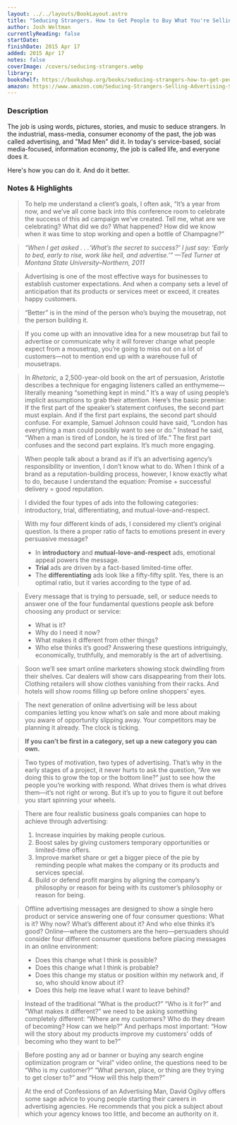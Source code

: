 ```yaml
---
layout: ../../layouts/BookLayout.astro
title: "Seducing Strangers. How to Get People to Buy What You're Selling (The Little Black Book of Advertising Secrets)"
author: Josh Weltman
currentlyReading: false
startDate: 
finishDate: 2015 Apr 17
added: 2015 Apr 17
notes: false
coverImage: /covers/seducing-strangers.webp
library:
bookshelf: https://bookshop.org/books/seducing-strangers-how-to-get-people-to-buy-what-you-re-selling-the-little-black-book-of-advertising-secrets/9780761181750
amazon: https://www.amazon.com/Seducing-Strangers-Selling-Advertising-Secrets/dp/076118175X
--- 
```


<ReadingTime
  startDate  = {frontmatter.startDate}
  finishDate = {frontmatter.finishDate}
/>

### Description
The job is using words, pictures, stories, and music to seduce strangers. In the industrial, mass-media, consumer economy of the past, the job was called advertising, and "Mad Men" did it. In today's service-based, social media-focused, information economy, the job is called life, and everyone does it.

Here's how you can do it. And do it better.

### Notes & Highlights
> To help me understand a client’s goals, I often ask, “It’s a year from now, and we’ve all come back into this conference room to celebrate the success of this ad campaign we’ve created. Tell me, what are we celebrating? What did we do? What happened? How did we know when it was time to stop working and open a bottle of Champagne?”

> _“When I get asked . . .‘What’s the secret to success?’ I just say: ‘Early to bed, early to rise, work like hell, and advertise.’” —Ted Turner at Montana State University–Northern, 2011_

> Advertising is one of the most effective ways for businesses to establish customer expectations. And when a company sets a level of anticipation that its products or services meet or exceed, it creates happy customers.

> “Better” is in the mind of the person who’s buying the mousetrap, not the person building it.

> If you come up with an innovative idea for a new mousetrap but fail to advertise or communicate why it will forever change what people expect from a mousetrap, you’re going to miss out on a lot of customers—not to mention end up with a warehouse full of mousetraps.

> In _Rhetoric_, a 2,500-year-old book on the art of persuasion, Aristotle describes a technique for engaging listeners called an enthymeme—literally meaning “something kept in mind.” It’s a way of using people’s implicit assumptions to grab their attention. Here’s the basic premise: If the first part of the speaker’s statement confuses, the second part must explain. And if the first part explains, the second part should confuse. For example, Samuel Johnson could have said, “London has everything a man could possibly want to see or do.” Instead he said, “When a man is tired of London, he is tired of life.” The first part confuses and the second part explains. It’s much more engaging.

> When people talk about a brand as if it’s an advertising agency’s responsibility or invention, I don’t know what to do. When I think of a brand as a reputation-building process, however, I know exactly what to do, because I understand the equation: Promise + successful delivery = good reputation.

> I divided the four types of ads into the following categories: introductory, trial, differentiating, and mutual-love-and-respect.

> With my four different kinds of ads, I considered my client’s original question. Is there a proper ratio of facts to emotions present in every persuasive message?
> * In **introductory** and **mutual-love-and-respect** ads, emotional appeal powers the message.
> * **Trial** ads are driven by a fact-based limited-time offer.
> * The **differentiating** ads look like a fifty-fifty split. Yes, there is an optimal ratio, but it varies according to the type of ad.

> Every message that is trying to persuade, sell, or seduce needs to answer one of the four fundamental questions people ask before choosing any product or service:
> * What is it?
> * Why do I need it now?
> * What makes it different from other things?
> * Who else thinks it’s good?
> Answering these questions intriguingly, economically, truthfully, and memorably is the art of advertising.

> Soon we’ll see smart online marketers showing stock dwindling from their shelves. Car dealers will show cars disappearing from their lots. Clothing retailers will show clothes vanishing from their racks. And hotels will show rooms filling up before online shoppers’ eyes.

> The next generation of online advertising will be less about companies letting you know what’s on sale and more about making you aware of opportunity slipping away. Your competitors may be planning it already. The clock is ticking.

> **If you can’t be first in a category, set up a new category you can own.**

> Two types of motivation, two types of advertising. That’s why in the early stages of a project, it never hurts to ask the question, “Are we doing this to grow the top or the bottom line?” just to see how the people you’re working with respond. What drives them is what drives them—it’s not right or wrong. But it’s up to you to figure it out before you start spinning your wheels.

> There are four realistic business goals companies can hope to achieve through advertising:
> 1. Increase inquiries by making people curious.
> 2. Boost sales by giving customers temporary opportunities or limited-time offers.
> 3. Improve market share or get a bigger piece of the pie by reminding people what makes the company or its products and services special.
> 4. Build or defend profit margins by aligning the company’s philosophy or reason for being with its customer’s philosophy or reason for being.

> Offline advertising messages are designed to show a single hero product or service answering one of four consumer questions: What is it? Why now? What’s different about it? And who else thinks it’s good? Online—where the customers are the hero—persuaders should consider four different consumer questions before placing messages in an online environment:
> * Does this change what I think is possible?
> * Does this change what I think is probable?
> * Does this change my status or position within my network and, if so, who should know about it?
> * Does this help me leave what I want to leave behind?

> Instead of the traditional “What is the product?” “Who is it for?” and “What makes it different?” we need to be asking something completely different: “Where are my customers? Who do they dream of becoming? How can we help?” And perhaps most important: “How will the story about my products improve my customers’ odds of becoming who they want to be?”

> Before posting any ad or banner or buying any search engine optimization program or “viral” video online, the questions need to be “Who is my customer?” “What person, place, or thing are they trying to get closer to?” and “How will this help them?”

> At the end of Confessions of an Advertising Man, David Ogilvy offers some sage advice to young people starting their careers in advertising agencies. He recommends that you pick a subject about which your agency knows too little, and become an authority on it.

<BuyBook
  library   = {frontmatter.library}
  bookshelf = {frontmatter.bookshelf}
  amazon    = {frontmatter.amazon}
/>
